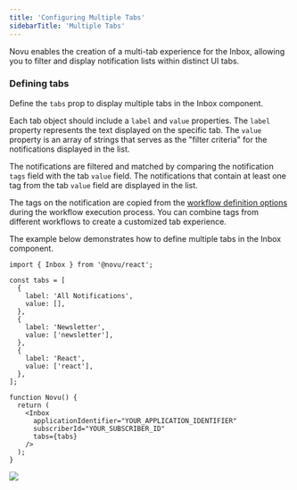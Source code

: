 ```yaml
---
title: 'Configuring Multiple Tabs'
sidebarTitle: 'Multiple Tabs'
---
```


Novu enables the creation of a multi-tab experience for the Inbox, allowing you to filter and display notification lists within distinct UI tabs.

### Defining tabs

Define the `tabs` prop to display multiple tabs in the Inbox component.

Each tab object should include a `label` and `value` properties. The `label` property represents the text displayed on the specific tab. The `value` property is an array of strings that serves as the "filter criteria" for the notifications displayed in the list.

The notifications are filtered and matched by comparing the notification `tags` field with the tab `value` field. The notifications that contain at least one tag from the tab `value` field are displayed in the list.

The tags on the notification are copied from the [workflow definition options](/sdks/framework/typescript/workflow) during the workflow execution process. You can combine tags from different workflows to create a customized tab experience.

The example below demonstrates how to define multiple tabs in the Inbox component.

```tsx
import { Inbox } from '@novu/react';

const tabs = [
  {
    label: 'All Notifications',
    value: [],
  },
  {
    label: 'Newsletter',
    value: ['newsletter'],
  },
  {
    label: 'React',
    value: ['react'],
  },
];

function Novu() {
  return (
    <Inbox
      applicationIdentifier="YOUR_APPLICATION_IDENTIFIER"
      subscriberId="YOUR_SUBSCRIBER_ID"
      tabs={tabs}
    />
  );
}
```

<Frame caption="Multiple Tabs in Inbox">
  <img src="/images/notification-center/client/react/multiple-tabs/multiple-tabs.png" />
</Frame>

